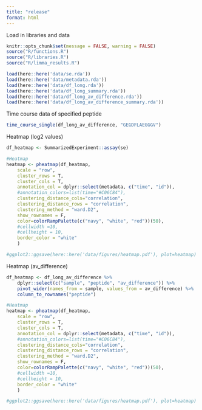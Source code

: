 ```yaml
---
title: "release"
format: html
---
```


Load in libraries and data
```r
knitr::opts_chunk$set(message = FALSE, warning = FALSE)
source("R/functions.R")
source("R/libraries.R")
source("R/limma_results.R")

load(here::here('data/se.rda'))
load(here::here('data/metadata.rda'))
load(here::here('data/df_long.rda'))
load(here::here('data/df_long_summary.rda'))
load(here::here('data/df_long_av_difference.rda'))
load(here::here('data/df_long_av_difference_summary.rda'))
```

Time course data of specified peptide
```r
time_course_single(df_long_av_difference, "GEGDFLAEGGGV")
```


Heatmap (log2 values)
```r
df_heatmap <- SummarizedExperiment::assay(se)

#Heatmap
heatmap <- pheatmap(df_heatmap,
    scale = "row",
    cluster_rows = T,
    cluster_cols = T,
    annotation_col = dplyr::select(metadata, c("time", "id")),
    #annotation_colors=list(time="#C06C84"),
    clustering_distance_cols="correlation",
    clustering_distance_rows = "correlation",
    clustering_method = "ward.D2",
    show_rownames = F,
    color=colorRampPalette(c("navy", "white", "red"))(50),
    #cellwidth =10,
    #cellheight = 10,
    border_color = "white"
    )

#ggplot2::ggsave(here::here('data/figures/heatmap.pdf'), plot=heatmap)

```

Heatmap (av_difference)
```r
df_heatmap <- df_long_av_difference %>% 
    dplyr::select(c("sample", "peptide", "av_difference")) %>% 
    pivot_wider(names_from = sample, values_from = av_difference) %>% 
    column_to_rownames("peptide")

#Heatmap
heatmap <- pheatmap(df_heatmap,
    scale = "row",
    cluster_rows = T,
    cluster_cols = T,
    annotation_col = dplyr::select(metadata, c("time", "id")),
    #annotation_colors=list(time="#C06C84"),
    clustering_distance_cols="correlation",
    clustering_distance_rows = "correlation",
    clustering_method = "ward.D2",
    show_rownames = F,
    color=colorRampPalette(c("navy", "white", "red"))(50),
    #cellwidth =10,
    #cellheight = 10,
    border_color = "white"
    )

#ggplot2::ggsave(here::here('data/figures/heatmap.pdf'), plot=heatmap)

```
